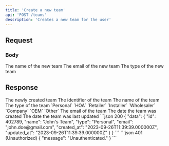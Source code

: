 ```yaml
---
title: 'Create a new team'
api: 'POST /teams'
description: 'Creates a new team for the user'
---
```


## Request
### Body
<ParamField body="name" type="string">
  The name of the new team
</ParamField>
<ParamField body="email" type="string">
  The email of the new team
</ParamField>
<ParamField body="type" type="TeamType">
  The type of the new team
</ParamField>

## Response

<ResponseField name="data" type="Team">
  The newly created team
  <Expandable title="Team">
    <ResponseField name="id" type="integer">
      The identifier of the team
    </ResponseField>
    <ResponseField name="name" type="string">
      The name of the team
    </ResponseField>
    <ResponseField name="type" type="TeamType">
      The type of the team
      <Expandable title="TeamType">
        `Personal`
        `HOA`
        `Retailer`
        `Installer`
        `Wholesaler`
        `Company`
        `OEM`
        `Other`
      </Expandable>
    </ResponseField>
    <ResponseField name="email" type="string">
      The email of the team
    </ResponseField>
    <ResponseField name="created_at" type="string">
      The date the team was created
    </ResponseField>
    <ResponseField name="updated_at" type="string">
      The date the team was last updated
    </ResponseField>
  </Expandable>
</ResponseField>

<CodeGroup>
  ```json 200
  {
    "data": {
        "id": 402789,
        "name": "John's Team",
        "type": "Personal",
        "email": "john.doe@gmail.com",
        "created_at": "2023-09-26T11:39:39.000000Z",
        "updated_at": "2023-09-26T11:39:39.000000Z"
    }
  }
  ```
  ```json 401 (Unauthorized)
    {
      "message": "Unauthenticated."
    }
  ```
</CodeGroup>
